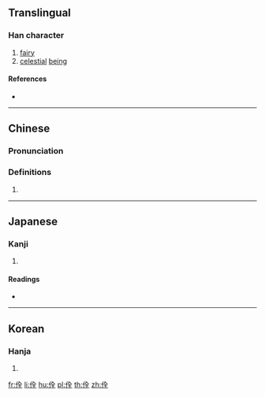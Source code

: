 ==Translingual==

===Han character===
{{Han char|rn=9|rad=人|as=06|sn=8|four=28214|canj=OOMG|ids=⿰亻全}}

# [[fairy]]
# [[celestial]] [[being]]

====References====
* {{Han ref|kx=0100.290|dkj=00568|dj=0213.070|hdz=10149.130|uh=4F7A|ud=20346|bh=A8DE|bd=43230}}

----

==Chinese==
{{zh-forms}}

===Pronunciation===
{{zh-pron
|m=quán
|c=cyun4
|mc=y
|oc=y
|ma=
|cat=n
}}

===Definitions===
# {{rfdef|lang=zh}}

----

==Japanese==

===Kanji===
{{ja-kanji|grade=|rs=人06}}

# {{defn|lang=ja|sort=人06}}

====Readings====
* {{ja-readings|on=[[せん]] (sen)|kun=}}

----

==Korean==

===Hanja===
{{ko-hanja|hangeul=전|rv=jeon|mr=chŏn}}

# {{defn|lang=ko|sort=人06}}

[[fr:佺]]
[[li:佺]]
[[hu:佺]]
[[pl:佺]]
[[th:佺]]
[[zh:佺]]